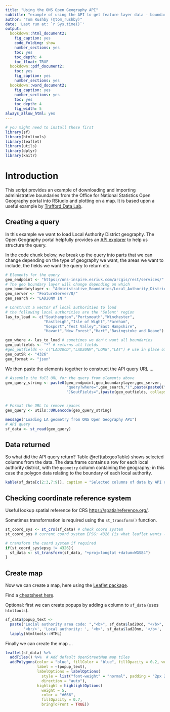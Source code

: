 ```yaml
---
title: "Using the ONS Open Geography API"
subtitle: "example of using the API to get feature layer data - boundaries"
author: "Tom Rushby (@tom_rushby)"
date: 'Last run at: `r Sys.time()`'
output:
  bookdown::html_document2:
    fig_caption: yes
    code_folding: show
    number_sections: yes
    toc: yes
    toc_depth: 4
    toc_float: TRUE
  bookdown::pdf_document2:
    toc: yes
    fig_caption: yes
    number_sections: yes
  bookdown::word_document2:
    fig_caption: yes
    number_sections: yes
    toc: yes
    toc_depth: 4
    fig_width: 5
always_allow_html: yes
---
```


```r

# you might need to install these first
library(sf)   
library(htmltools)
library(leaflet)
library(utils)
library(dplyr)
library(knitr)
```

# Introduction

This script provides an example of downloading and importing administrative boundaries from the Office for National Statistics Open Geography portal into RStudio and plotting on a map. It is based upon a useful example by [Trafford Data Lab](https://medium.com/@traffordDataLab/pushing-the-boundaries-with-the-open-geography-portal-api-4d70637bddc3).

## Creating a query

In this example we want to load Local Authority District geography. The Open Geography portal helpfully provides an [API explorer](https://geoportal.statistics.gov.uk/datasets/ons::local-authority-districts-december-2020-uk-bgc/api) to help us structure the query.

In the code chunk below, we break up the query into parts that we can change depending on the type of geography we want, the areas we want to include, the fields we want the query to return etc.

```r
# Elements for the query
geo_endpoint <- "https://ons-inspire.esriuk.com/arcgis/rest/services/"
# The geo boundary layer will change depending on which 
geo_boundarylayer <- "Administrative_Boundaries/Local_Authority_Districts_December_2020_UK_BGC/"
geo_server <- "FeatureServer/0/"
geo_search <- "LAD20NM IN "

# Construct a vector of local authorities to load
# the following local authorities are the 'Solent' region
las_to_load <- c("Southampton","Portsmouth","Winchester",
                 "Eastleigh","Isle of Wight","Fareham",
                 "Gosport","Test Valley","East Hampshire",
                 "Havant","New Forest","Hart","Basingstoke and Deane")

geo_where <- las_to_load # sometimes we don't want all boundaries
geo_outfields <- "*" # returns all fields
#geo_outfields <- c("LAD20CD","LAD20NM","LONG","LAT") # use in place of line above to return selected fields only
geo_outSR <- "4326"
geo_format <- "json"
```

We then paste the elements together to construct the API query URL ...

```r
# Assemble the full URL for the query from elements above
geo_query_string <- paste0(geo_endpoint,geo_boundarylayer,geo_server,
                           "query?where=",geo_search,"(",paste(paste0("'",geo_where,"'"), collapse = ","),
                           ")&outFields=",(paste(geo_outfields, collapse = ",")),"&outSR=",geo_outSR,"&f=",geo_format)


# Format the URL to remove spaces
geo_query <- utils::URLencode(geo_query_string)
```

```r
message("Loading LA geometry from ONS Open Geography API")
# API query
sf_data <- st_read(geo_query)
```

## Data returned

So what did the API query return? Table \@ref(tab:geoTable) shows selected columns from the data. The data.frame contains a row for each local authority district, with the `geometry` column containing the geography; in this case the polygon data relating to the boundary of each local authority.

```r
kable(sf_data[c(2:3,7:9)], caption = "Selected columns of data by API query")
```


## Checking coordinate reference system

Useful lookup spatial reference for CRS [https://spatialreference.org/](https://spatialreference.org/ref/epsg/27700/).

Sometimes transformation is required using the `st_transform()` function.

```r

st_coord_sys <- st_crs(sf_data) # check coord system
st_coord_sys # current coord system EPSG: 4326 (is what leaflet wants - good)

# transform the coord system if required
if(st_coord_sys$epsg != 4326){
  sf_data <- st_transform(sf_data, "+proj=longlat +datum=WGS84")
}
```

## Create map

Now we can create a map, here using the [Leaflet package](https://rstudio.github.io/leaflet/).

Find a [cheatsheet here](https://github.com/rstudio/cheatsheets/raw/master/leaflet.pdf).

Optional: first we can create popups by adding a column to `sf_data` (uses `htmltools`).

```r
sf_data$popup_text <-
  paste("Locial authority area code: ","<b>", sf_data$lad20cd, "</b>",
        '<br/>', 'Local authority: ', '<b>', sf_data$lad20nm, '</b>', ' ') %>%
  lapply(htmltools::HTML)
```

Finally we can create the map ...

```r
leaflet(sf_data) %>%
  addTiles() %>%  # Add default OpenStreetMap map tiles
  addPolygons(color = "blue", fillColor = "blue", fillOpacity = 0.2, weight = 1.5, popup = ~(lad20nm), # popups clicked
              label = ~(popup_text),                                            # define labels
              labelOptions = labelOptions(                                      # label options
                style = list("font-weight" = "normal", padding = "2px 2px"),
                direction = "auto"),
              highlight = highlightOptions(
                weight = 5,
                color = "#666",
                fillOpacity = 0.7,
                bringToFront = TRUE))
```

